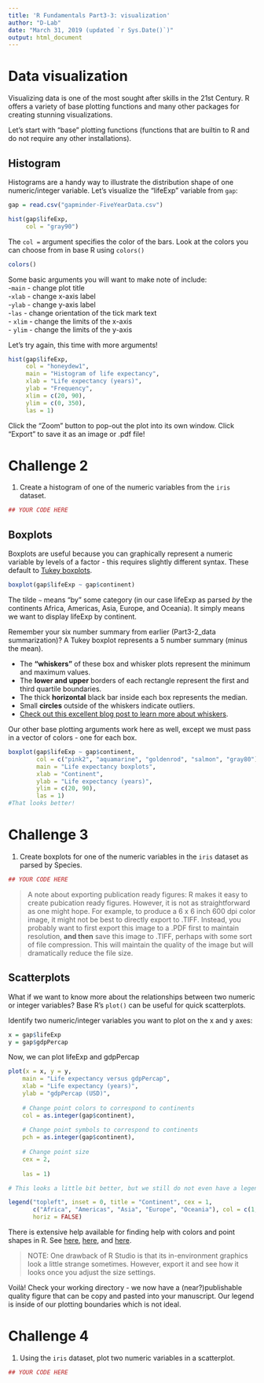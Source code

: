 ```yaml
---
title: 'R Fundamentals Part3-3: visualization'
author: "D-Lab"
date: "March 31, 2019 (updated `r Sys.Date()`)"
output: html_document
---
```


# Data visualization

Visualizing data is one of the most sought after skills in the 21st Century. R offers a variety of base plotting functions and many other packages for creating stunning visualizations.  

Let's start with "base" plotting functions (functions that are builtin to R and do not require any other installations). 

## Histogram

Histograms are a handy way to illustrate the distribution shape of one numeric/integer variable. Let's visualize the "lifeExp" variable from `gap`:

```r
gap = read.csv("gapminder-FiveYearData.csv")

hist(gap$lifeExp, 
     col = "gray90")
```

The `col = ` argument specifies the color of the bars. Look at the colors you can choose from in base R using `colors()`

```r
colors() 
```

Some basic arguments you will want to make note of include:  
-`main` - change plot title  
-`xlab` - change x-axis label  
-`ylab` - change y-axis label  
-`las` - change orientation of the tick mark text  
- `xlim` - change the limits of the x-axis  
- `ylim` - change the limits of the y-axis  

Let's try again, this time with more arguments! 

```r
hist(gap$lifeExp, 
     col = "honeydew1",
     main = "Histogram of life expectancy",
     xlab = "Life expectancy (years)",
     ylab = "Frequency",
     xlim = c(20, 90),
     ylim = c(0, 350), 
     las = 1)
```

Click the "Zoom" button to pop-out the plot into its own window. Click "Export" to save it as an image or .pdf file!  

# **Challenge 2**
1. Create a histogram of one of the numeric variables from the `iris` dataset.  

```r
## YOUR CODE HERE
```

## Boxplots 

Boxplots are useful because you can graphically represent a numeric variable by levels of a factor - this requires slightly different syntax. These default to [Tukey boxplots](http://mathworld.wolfram.com/Box-and-WhiskerPlot.html).  

```r
boxplot(gap$lifeExp ~ gap$continent)
```
The tilde `~` means "by" some category (in our case lifeExp as parsed _by_ the continents Africa, Americas, Asia, Europe, and Oceania). It simply means we want to display lifeExp by continent.  

Remember your six number summary from earlier (Part3-2_data summarization)? A Tukey boxplot represents a 5 number summary (minus the mean).  

- The **"whiskers"** of these box and whisker plots represent the minimum and maximum values.  
- The **lower and upper** borders of each rectangle represent the first and third quartile boundaries.  
- The thick **horizontal** black bar inside each box represents the median.  
- Small **circles** outside of the whiskers indicate outliers.  
- [Check out this excellent blog post to learn more about whiskers](https://www.r-bloggers.com/whisker-of-boxplot/).  

Our other base plotting arguments work here as well, except we must pass in a vector of colors - one for each box. 

```r
boxplot(gap$lifeExp ~ gap$continent,
        col = c("pink2", "aquamarine", "goldenrod", "salmon", "gray80"),
        main = "Life expectancy boxplots", 
        xlab = "Continent", 
        ylab = "Life expectancy (years)", 
        ylim = c(20, 90),
        las = 1)
#That looks better! 
```

# **Challenge 3**

1. Create boxplots for one of the numeric variables in the `iris` dataset as parsed by Species.

```r
## YOUR CODE HERE
```

> A note about exporting publication ready figures: R makes it easy to create pubication ready figures. However, it is not as straightforward as one might hope. For example, to produce a 6 x 6 inch 600 dpi color image, it might not be best to directly export to .TIFF. Instead, you probably want to first export this image to a .PDF first to maintain resolution, **and then** save this image to .TIFF, perhaps with some sort of file compression. This will maintain the quality of the image but will dramatically reduce the file size. 

## Scatterplots

What if we want to know more about the relationships between two numeric or integer variables? Base R's `plot()` can be useful for quick scatterplots. 

Identify two numeric/integer variables you want to plot on the x and y axes:

```r
x = gap$lifeExp
y = gap$gdpPercap
```

Now, we can plot lifeExp and gdpPercap

```r
plot(x = x, y = y,    
    main = "Life expectancy versus gdpPercap", 
    xlab = "Life expectancy (years)", 
    ylab = "gdpPercap (USD)", 
    
    # Change point colors to correspond to continents
    col = as.integer(gap$continent),   
    
    # Change point symbols to correspond to continents
    pch = as.integer(gap$continent),   
    
    # Change point size
    cex = 2,
    
    las = 1)

# This looks a little bit better, but we still do not even have a legend! 

legend("topleft", inset = 0, title = "Continent", cex = 1,
       c("Africa", "Americas", "Asia", "Europe", "Oceania"), col = c(1,2,3,4,5), pch = c(1,2,3,4,5),
       horiz = FALSE)
```

There is extensive help available for finding help with colors and point shapes in R. See [here](https://www.stat.ubc.ca/~jenny/STAT545A/block14_colors.html), [here](https://www.stat.ubc.ca/~jenny/STAT545A/block15_colorMappingBase.html), and [here](http://www.sthda.com/english/wiki/r-plot-pch-symbols-the-different-point-shapes-available-in-r).  

> NOTE: One drawback of R Studio is that its in-environment graphics look a little strange sometimes. However, export it and see how it looks once you adjust the size settings. 

Voilà! Check your working directory - we now have a (near?)publishable quality figure that can be copy and pasted into your manuscript. Our legend is inside of our plotting boundaries which is not ideal. 

# **Challenge 4**
1. Using the `iris` dataset, plot two numeric variables in a scatterplot. 

```r
## YOUR CODE HERE
```

<div class="tocify-extend-page" data-unique="tocify-extend-page" style="height: 0;"></div>